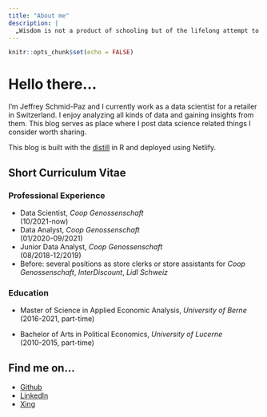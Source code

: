 ```yaml
---
title: "About me"
description: |
  „Wisdom is not a product of schooling but of the lifelong attempt to acquire it.“ - Albert Einstein (Letter to an atheist, 24 March 1954)
---
```


```r
knitr::opts_chunk$set(echo = FALSE)
```

# Hello there...

I'm Jeffrey Schmid-Paz and I currently work as a data scientist for a retailer in Switzerland. I enjoy analyzing all kinds of data and gaining insights from them. This blog serves as place where I post data science related things I consider worth sharing.

This blog is built with the [distill](https://rstudio.github.io/distill) in R and deployed using Netlify.

## Short Curriculum Vitae

### Professional Experience

-   Data Scientist, *Coop Genossenschaft* \
    (10/2021-now)
-   Data Analyst, *Coop Genossenschaft* \
    (01/2020-09/2021)
-   Junior Data Analyst, *Coop Genossenschaft* \
    (08/2018-12/2019)
-   Before: several positions as store clerks or store assistants for *Coop Genossenschaft*, *InterDiscount*, *Lidl Schweiz*

### Education

-   Master of Science in Applied Economic Analysis, *University of Berne* \
    (2016-2021, part-time)

-   Bachelor of Arts in Political Economics, *University of Lucerne* \
    (2010-2015, part-time)

## Find me on...

-   [Github](https://github.com/JBSP-code)
-   [LinkedIn](https://www.linkedin.com/in/jeffrey-schmid/?lipi=urn%3Ali%3Apage%3Ad_flagship3_feed%3BY3dPVCjoTuGi4%2F%2BOpXfqmw%3D%3D)
-   [Xing](https://www.xing.com/profile/Jeffrey_Schmid)
